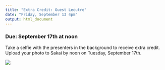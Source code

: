 ```yaml
---
title: "Extra Credit: Guest Lecutre"
date: "Friday, September 13 4pm"
output: html_document
---
```


### Due: September 17th at noon

Take a selfie with the presenters in the background to receive extra credit. Upload your photo to Sakai by noon on Tuesday, September 17th.

![](../slides/lec-slides/img/03/stats-lecture-poster.jpg)